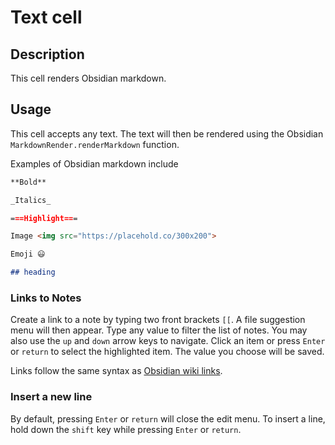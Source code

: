 # Text cell

## Description

This cell renders Obsidian markdown.

## Usage

This cell accepts any text. The text will then be rendered using the Obsidian `MarkdownRender.renderMarkdown` function.

Examples of Obsidian markdown include

```markdown
**Bold**

_Italics_

===Highlight===

Image <img src="https://placehold.co/300x200">

Emoji 😃

## heading
```

### Links to Notes

Create a link to a note by typing two front brackets `[[`. A file suggestion menu will then appear. Type any value to filter the list of notes. You may also use the `up` and `down` arrow keys to navigate. Click an item or press `Enter` or `return` to select the highlighted item. The value you choose will be saved.

Links follow the same syntax as [Obsidian wiki links](https://help.obsidian.md/Linking+notes+and+files/Internal+links).

### Insert a new line

By default, pressing `Enter` or `return` will close the edit menu. To insert a line, hold down the `shift` key while pressing `Enter` or `return`.
